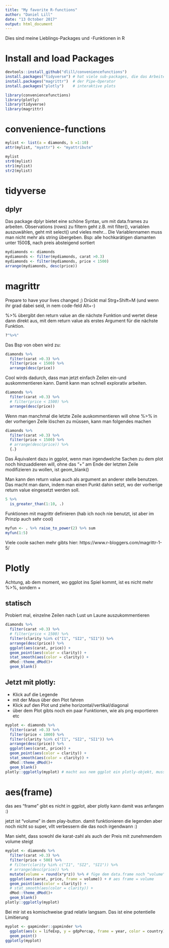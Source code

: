 ```yaml
---
title: "My favorite R-functions"
author: "Daniel Lill"
date: "13 October 2017"
output: html_document
---
```



Dies sind meine Lieblings-Packages und -Funktionen in R


# Install and load Packages
```r
devtools::install_github("dlill/conveniencefunctions")
install.packages("tidyverse") # hat viele sub-packages, die das Arbeiten mit data.frames schöner macht. 
install.packages("magrittr")  # der Pipe-Operator
install.packages("plotly")    # interaktive plots
```


```r
library(conveniencefunctions)
library(plotly)
library(tidyverse)
library(magrittr)
```


# convenience-functions
```r
mylist <- list(a = diamonds, b =1:10)
attr(mylist, "myattr") <- "myattribute"

mylist
str0(mylist)
str1(mylist)
str2(mylist)
```


# tidyverse
## dplyr
Das package dplyr bietet eine schöne Syntax, um mit data.frames zu arbeiten.
Observations (rows) zu filtern geht z.B. mit filter(), variablen auszuwählen, geht mit select() und vieles mehr...
Die Variablennamen muss man nicht mehr als string übergeben.
Bsp: alle hochkarätigen diamanten unter 1500$, nach preis absteigend sortiert
```r
mydiamonds <- diamonds
mydiamonds <- filter(mydiamonds, carat >0.3)
mydiamonds <- filter(mydiamonds, price < 1500)
arrange(mydiamonds, desc(price))
```


# magrittr

Prepare to have your lives changed ;) Drückt mal Strg+Shift+M (und wenn ihr grad dabei seid, in nem code-feld Alt+-)

%>% übergibt den return value an die nächste Funktion und wertet diese dann direkt aus, mit dem return value als erstes Argument für die nächste Funktion.
```r
?"%>%"

```

Das Bsp von oben wird zu:

```r
diamonds %>% 
  filter(carat >0.3) %>% 
  filter(price < 1500) %>% 
  arrange(desc(price))
```

Cool wirds dadurch, dass man jetzt einfach Zeilen ein-und auskommentieren kann.
Damit kann man schnell explorativ arbeiten.
```r
diamonds %>% 
  filter(carat >0.3) %>% 
  # filter(price < 1500) %>% 
  arrange(desc(price))
```

Wenn man manchmal die letzte Zeile auskommentieren will ohne %>% in der vorherigen Zeile löschen zu müssen, kann man folgendes machen
```r
diamonds %>% 
  filter(carat >0.3) %>% 
  filter(price < 1500) %>% 
  # arrange(desc(price)) %>% 
  {.}
```
Das Äquivalent dazu in ggplot, wenn man irgendwelche Sachen zu dem plot noch hinzuaddieren will, ohne das "+" am Ende der letzten Zeile modifizieren zu wollen, ist geom_blank()


Man kann den return value auch als argument an anderer stelle benutzen. Das macht man dann, indem man einen Punkt dahin setzt, wo der vorherige return value eingesetzt werden soll. 
```r
5 %>% 
  is_greater_than(1:10, .)
```

Funktionen mit magrittr definieren (hab ich noch nie benutzt, ist aber im Prinzip auch sehr cool)
```r
myfun <- . %>% raise_to_power(2) %>% sum
myfun(1:5)
```

Viele coole sachen mehr gibts hier: https://www.r-bloggers.com/magrittr-1-5/



# Plotly
Achtung, ab dem moment, wo ggplot ins Spiel kommt, ist es nicht mehr %>%, sondern +

## statisch
Probiert mal, einzelne Zeilen nach Lust un Laune auszukommentieren
```r
diamonds %>% 
  filter(carat >0.3) %>% 
  # filter(price < 1500) %>% 
  filter(clarity %in% c("I1", "SI2", "SI1")) %>% 
  arrange(desc(price)) %>% 
  ggplot(aes(carat, price)) +
  geom_point(aes(color = clarity)) +
  stat_smooth(aes(color = clarity)) +
  dMod::theme_dMod()+
  geom_blank()
```


## Jetzt mit plotly:

* Klick auf die Legende
* mit der Maus über den Plot fahren
* Klick auf den Plot und ziehe horizontal/vertikal/diagonal
* über dem Plot gibts noch ein paar Funktionen, wie als png exportieren etc
```r
myplot <- diamonds %>% 
  filter(carat >0.3) %>% 
  filter(price < 1000) %>% 
  filter(clarity %in% c("I1", "SI2", "SI1")) %>%
  arrange(desc(price)) %>% 
  ggplot(aes(carat, price)) +
  geom_point(aes(color = clarity)) +
  stat_smooth(aes(color = clarity)) +
  dMod::theme_dMod()+
  geom_blank()
plotly::ggplotly(myplot) # macht aus nem ggplot ein plotly-objekt, muss noch rausfinden, wie man das gut pipen kann, klappt grad nicht
```


# aes(frame)
das aes "frame" gibt es nicht in ggplot, aber plotly kann damit was anfangen :)

jetzt ist "volume" in dem play-button. damit funktionieren die legenden aber noch nicht so super, vllt verbessern die das noch irgendwann :)

Man sieht, dass sowohl die karat-zahl als auch der Preis mit zunehmendem volume steigt
```r
myplot <- diamonds %>% 
  filter(carat >0.3) %>%
  filter(price < 500) %>%
  # filter(clarity %in% c("I1", "SI2", "SI1")) %>%
  # arrange(desc(price)) %>% 
  mutate(volume = round(x*y*z)) %>% # füge dem data.frame noch "volume" hinzu; die formel würde stimmen, wenn die diamanten rechteckig wären
  ggplot(aes(carat, price, frame = volume)) + # aes frame = volume
  geom_point(aes(color = clarity)) +
  # stat_smooth(aes(color = clarity)) +
  dMod::theme_dMod()+
  geom_blank()
plotly::ggplotly(myplot)
```

Bei mir ist es komischweise grad relativ langsam. Das ist eine potentielle Limitierung
```r
myplot <- gapminder::gapminder %>% 
  ggplot(aes(x = lifeExp, y = gdpPercap, frame = year, color = country)) +
  geom_point()
ggplotly(myplot)
```



